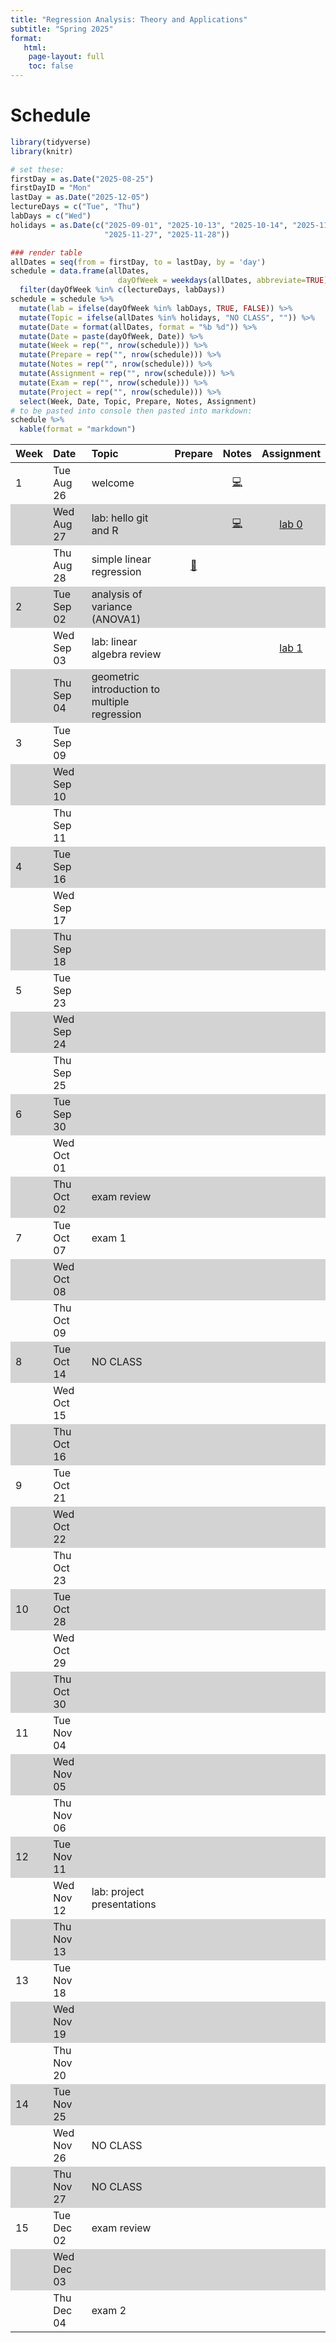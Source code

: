 ```yaml
---
title: "Regression Analysis: Theory and Applications"
subtitle: "Spring 2025"
format:
   html: 
    page-layout: full
    toc: false
---
```


<!-- Course description  -->

<!-- In depth study of regression modeling with emphasis on applications and theoretical underpinnings. Linear and logistic regression, analysis of variance, model diagnostics, and selection. Maximum likelihood and least squares estimation of regression parameters. Examples from a variety of fields. Prerequisite: Either any STA 100-level course or STA 230, 231, or 240L and MATH 216, 218, or 221. Recommended co-requisite: STA 230, 231, or 240L. Interested students with different backgrounds should seek instructor consent. This course is required for Statistical Science majors and students interested in taking STA 360. Students interested in an applied-only regression course should take STA 210. -->

<!-- # Tentative outline -->

<!-- Week 1: Simple linear regression and mathematical notation -->
<!-- Week 2: Multiple linear regression  -->
<!-- Week 3: Types of predictors + Model comparison -->
<!-- Week 4: Inference -->
<!-- Week 5: Model conditions and diagnostics -->
<!-- Week 6: Diagnostics and transformations -->
<!-- Week 7: MLE  -->
<!-- Week 8: Logistic regression -->
<!-- Week 9: Logistic regression continued -->
<!-- Week 10: Weighted least squares -->
<!-- Week 11: Variable selection -->
<!-- Week 12: Model selection -->
<!-- Week 13: special topic / account for exam and review days -->
<!-- Week 14: no class -->
<!-- Week 15: special topic / account for exam and review days -->

# Schedule

```r
library(tidyverse)
library(knitr)
```

```r
# set these:
firstDay = as.Date("2025-08-25")
firstDayID = "Mon"
lastDay = as.Date("2025-12-05")
lectureDays = c("Tue", "Thu")
labDays = c("Wed")
holidays = as.Date(c("2025-09-01", "2025-10-13", "2025-10-14", "2025-11-26",
                     "2025-11-27", "2025-11-28"))

### render table
allDates = seq(from = firstDay, to = lastDay, by = 'day')
schedule = data.frame(allDates,
                        dayOfWeek = weekdays(allDates, abbreviate=TRUE)) %>%
  filter(dayOfWeek %in% c(lectureDays, labDays))
schedule = schedule %>%
  mutate(lab = ifelse(dayOfWeek %in% labDays, TRUE, FALSE)) %>%
  mutate(Topic = ifelse(allDates %in% holidays, "NO CLASS", "")) %>%
  mutate(Date = format(allDates, format = "%b %d")) %>%
  mutate(Date = paste(dayOfWeek, Date)) %>%
  mutate(Week = rep("", nrow(schedule))) %>%
  mutate(Prepare = rep("", nrow(schedule))) %>%
  mutate(Notes = rep("", nrow(schedule))) %>%
  mutate(Assignment = rep("", nrow(schedule))) %>%
  mutate(Exam = rep("", nrow(schedule))) %>%
  mutate(Project = rep("", nrow(schedule))) %>%
  select(Week, Date, Topic, Prepare, Notes, Assignment)
# to be pasted into console then pasted into markdown:
schedule %>%
  kable(format = "markdown")
```

```{=html}
<style>
    .heatMap {
        width: 100%;
        text-align: center;
    }
    .heatMap th {
        word-wrap: break-word;
        text-align: center;
    }
<!--     .heatMap tr:nth-of-type(2n+1) { -->
<!--   background: #FFF; -->
<!-- } -->
    .heatMap tr:nth-of-type(2n) { background: #D3D3D3; }
</style>
```

<!-- useful icons 💻🗒📝📖-->

::: heatMap
| Week | Date       | Topic                  | Prepare | Notes | Assignment |
|:-----|:-----------|:-----------------------|:--------:|:------:|:-----------:|
| 1    | Tue Aug 26 | welcome                |         | [💻](/notes/slides/lec01-welcome.html)      |            |
|      | Wed Aug 27 | lab: hello git and R                  |         |  [💻](/labs/lab0-slides.html)     |   [lab 0](/labs/lab00.html)     |
|      | Thu Aug 28 | simple linear regression                       | [📖](/prepare/prepare-lec02.html)        |       |            |
| 2    | Tue Sep 02 | analysis of variance (ANOVA1)                       |         |       |            |
|      | Wed Sep 03 | lab: linear algebra review                       |         |       |  [lab 1]()          |
|      | Thu Sep 04 | geometric introduction to multiple regression                       |         |       |            |
| 3    | Tue Sep 09 |                        |         |       |            |
|      | Wed Sep 10 |                        |         |       |            |
|      | Thu Sep 11 |                        |         |       |            |
| 4    | Tue Sep 16 |                        |         |       |            |
|      | Wed Sep 17 |                        |         |       |            |
|      | Thu Sep 18 |                        |         |       |            |
| 5    | Tue Sep 23 |                        |         |       |            |
|      | Wed Sep 24 |                        |         |       |            |
|      | Thu Sep 25 |                        |         |       |            |
| 6    | Tue Sep 30 |                        |         |       |            |
|      | Wed Oct 01 |                        |         |       |            |
|      | Thu Oct 02 | exam review                       |         |       |            |
| 7    | Tue Oct 07 | exam 1                       |         |       |            |
|      | Wed Oct 08 |                        |         |       |            |
|      | Thu Oct 09 |                        |         |       |            |
| 8    | Tue Oct 14 | NO CLASS               |         |       |            |
|      | Wed Oct 15 |                        |         |       |            |
|      | Thu Oct 16 |                        |         |       |            |
| 9    | Tue Oct 21 |                        |         |       |            |
|      | Wed Oct 22 |                        |         |       |            |
|      | Thu Oct 23 |                        |         |       |            |
| 10   | Tue Oct 28 |                        |         |       |            |
|      | Wed Oct 29 |                        |         |       |            |
|      | Thu Oct 30 |                        |         |       |            |
| 11   | Tue Nov 04 |                        |         |       |            |
|      | Wed Nov 05 |                        |         |       |            |
|      | Thu Nov 06 |                        |         |       |            |
| 12   | Tue Nov 11 |                        |         |       |            |
|      | Wed Nov 12 | lab: project presentations                        |         |       |            |
|      | Thu Nov 13 |                        |         |       |            |
| 13   | Tue Nov 18 |                        |         |       |            |
|      | Wed Nov 19 |                        |         |       |            |
|      | Thu Nov 20 |                        |         |       |            |
| 14   | Tue Nov 25 |                        |         |       |            |
|      | Wed Nov 26 | NO CLASS               |         |       |            |
|      | Thu Nov 27 | NO CLASS               |         |       |            |
| 15   | Tue Dec 02 | exam review                       |         |       |            |
|      | Wed Dec 03 |                        |         |       |            |
|      | Thu Dec 04 | exam 2                       |         |       |            |
:::
